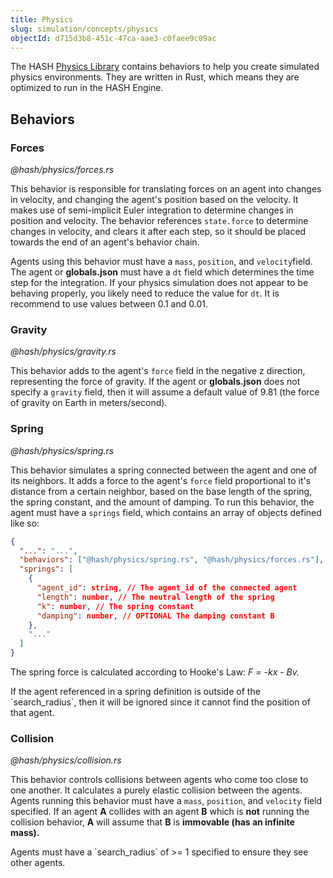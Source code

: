 ```yaml
---
title: Physics
slug: simulation/concepts/physics
objectId: d715d3b8-451c-47ca-aae3-c0faee9c09ac
---
```


The HASH [Physics Library](https://simulation.hash.ai/@hash/physics) contains behaviors to help you create simulated physics environments. They are written in Rust, which means they are optimized to run in the HASH Engine.

## Behaviors

### Forces

_@hash/physics/forces.rs_

This behavior is responsible for translating forces on an agent into changes in velocity, and changing the agent's position based on the velocity. It makes use of semi-implicit Euler integration to determine changes in position and velocity. The behavior references `state.force` to determine changes in velocity, and clears it after each step, so it should be placed towards the end of an agent's behavior chain.

Agents using this behavior must have a `mass`, `position`, and `velocity`field. The agent or **globals.json** must have a `dt` field which determines the time step for the integration. If your physics simulation does not appear to be behaving properly, you likely need to reduce the value for `dt`. It is recommend to use values between 0.1 and 0.01.

### Gravity

_@hash/physics/gravity.rs_

This behavior adds to the agent's `force` field in the negative z direction, representing the force of gravity. If the agent or **globals.json** does not specify a `gravity` field, then it will assume a default value of 9.81 \(the force of gravity on Earth in meters/second\).

### Spring

_@hash/physics/spring.rs_

This behavior simulates a spring connected between the agent and one of its neighbors. It adds a force to the agent's `force` field proportional to it's distance from a certain neighbor, based on the base length of the spring, the spring constant, and the amount of damping. To run this behavior, the agent must have a `springs` field, which contains an array of objects defined like so:

```json
{
  "...": "...",
  "behaviors": ["@hash/physics/spring.rs", "@hash/physics/forces.rs"],
  "springs": [
    {
      "agent_id": string, // The agent_id of the connected agent
      "length": number, // The neutral length of the spring
      "k": number, // The spring constant
      "damping": number, // OPTIONAL The damping constant B
    },
    "..."
  ]
}
```

The spring force is calculated according to Hooke's Law: _F = -kx - Bv._

<Hint style="warning">
  If the agent referenced in a spring definition is outside of the
  `search_radius`, then it will be ignored since it cannot find the position of
  that agent.
</Hint>

### Collision

_@hash/physics/collision.rs_

This behavior controls collisions between agents who come too close to one another. It calculates a purely elastic collision between the agents. Agents running this behavior must have a `mass`, `position`, and `velocity` field specified. If an agent **A** collides with an agent **B** which is **not** running the collision behavior, **A** will assume that **B** is **immovable \(has an infinite mass\).**

<Hint style="warning">
  Agents must have a `search_radius` of &gt;= 1 specified to ensure they see
  other agents.
</Hint>
